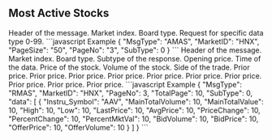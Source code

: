 ## Most Active Stocks

<Accordion title="Request">
  <ParamField path="MsgType" type="string" default="none" required>
    Header of the message.
  </ParamField>
  <ParamField path="MarketID" type="string" required>
    Market index.
  </ParamField>
  <ParamField path="Board" type="string" default="M" required>
    Board type.
  </ParamField>
  <ParamField path="SubType" type="int" required>
    Request for specific data type 0-99.
  </ParamField>
  ```javascript Example
{
  "MsgType": "AMAS",
  "MarketID": "HNX",
  "PageSize": "50",
  "PageNo": "3",
  "SubType": 0
}
```
</Accordion>
<Accordion title="Response">
  <ResponseField name="MsgType" type="string">
    Header of the message.
  </ResponseField>
  <ResponseField name="MarketID" type="string">
    Market index.
  </ResponseField>
  <ResponseField name="PageNo" type="int">
    Board type.
  </ResponseField>
  <ResponseField name="TotalPage" type="int">
    Subtype of the response.
  </ResponseField>
  <ResponseField name="SubType" type="int">
    Opening price.
  </ResponseField>
  <ResponseField name="data">
    <Expandable title="Toggle details">
      <ResponseField name="Instru_Symbol" type="string">
        Time of the data.
      </ResponseField>
      <ResponseField name="MainTotalVolume" type="double">
        Price of the stock.
      </ResponseField>
      <ResponseField name="MainTotalValue" type="double">
        Volume of the stock.
      </ResponseField>
      <ResponseField name="High" type="int">
        Side of the trade.
      </ResponseField>
      <ResponseField name="Low" type="int">
        Prior price.
      </ResponseField>
      <ResponseField name="LastPrice" type="int">
        Prior price.
      </ResponseField>
      <ResponseField name="AvgPrice" type="int">
        Prior price.
      </ResponseField>
      <ResponseField name="PriceChange" type="int">
        Prior price.
      </ResponseField>
      <ResponseField name="PercentChange" type="int">
        Prior price.
      </ResponseField>
      <ResponseField name="PercentMktVal" type="int">
        Prior price.
      </ResponseField>
      <ResponseField name="BidVolume" type="int">
        Prior price.
      </ResponseField>
      <ResponseField name="BidPrice" type="int">
        Prior price.
      </ResponseField>
      <ResponseField name="OfferPrice" type="int">
        Prior price.
      </ResponseField>
      <ResponseField name="OfferVolume" type="int">
        Prior price.
      </ResponseField>
    </Expandable>
  </ResponseField>
  ```javascript Example
{
    "MsgType": "RMAS",
    "MarketID": "HNX",
    "PageNo": 3,
    "TotalPage": 10,
    "SubType": 0,
    "data": [
        {
        "Instru_Symbol": "AAV",
        "MainTotalVolume": 10,
        "MainTotalValue": 10,
        "High": 10,
        "Low": 10,
        "LastPrice": 10,
        "AvgPrice": 10,
        "PriceChange": 10,
        "PercentChange": 10,
        "PercentMktVal": 10,
        "BidVolume": 10,
        "BidPrice": 10,
        "OfferPrice": 10,
        "OfferVolume": 10
        }
    ]
}
```
</Accordion>